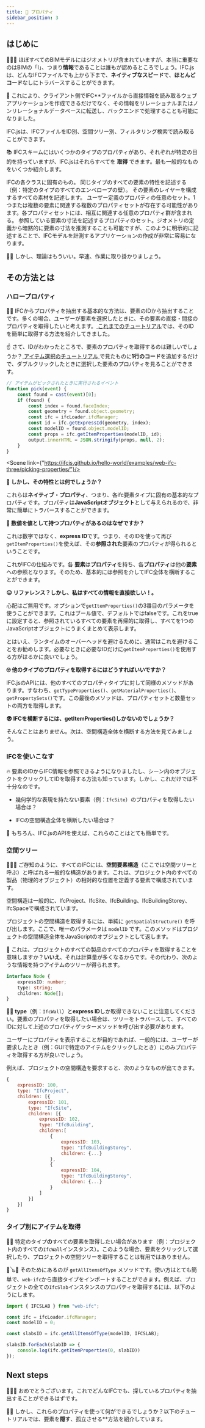 ```yaml
---
title: 📃 プロパティ
sidebar_position: 3
---
```



## はじめに

🧬🧬🧬️
ほぼすべてのBIMモデルにはジオメトリが含まれていますが、本当に重要なのはBIMの「I」、つまり**情報**であることは誰もが認めるところでしょう。IFC.jsは、どんなIFCファイルでも上から下まで、**ネイティブなスピード**で、**ほとんどコード**なしにトラバースすることができます。

💾
これにより、クライアント側でIFC**ファイルから直接情報を読み取るウェブアプリケーションを作成できるだけでなく、その情報をリレーショナルまたはノンリレーショナルデータベースに転送し、バックエンドで処理することも可能になりました。

<IfcAlert>
    IFC.jsは、IFCファイルをID別、空間ツリー別、フィルタリング検索で読み取ることができます。
</IfcAlert>

📚
IFCスキームにはいくつかのタイプのプロパティがあり、それぞれが特定の目的を持っていますが、IFC.jsはそれらすべてを **取得** できます。最も一般的なものをいくつか紹介します。

<IfcCard icon="📕" title="ネイティブ・プロパティ">
    IFCの各クラスに固有のもの。
</IfcCard>

<IfcCard icon="📗" title="タイプのプロパティ">
    同じタイプのすべての要素の特性を記述する（例：特定のタイプのすべてのエンベロープの壁）。
</IfcCard>

<IfcCard icon="📘" title="材料の特性">
    その要素のレイヤーを構成するすべての素材を記述します。
</IfcCard>

<IfcCard icon="📙" title="プロパティセット">
    ユーザー定義のプロパティの任意のセット。1つまたは複数の要素に関連する複数のプロパティセットが存在する可能性があります。各プロパティセットには、相互に関連する任意のプロパティ群が含まれる。
</IfcCard>

<IfcCard icon="📒" title="量の特性">
    参照している要素の寸法を記述するプロパティのセット。ジオメトリの定義から暗黙的に要素の寸法を推測することも可能ですが、このように明示的に記述することで、IFCモデルを計測するアプリケーションの作成が非常に容易になります。
</IfcCard>

🚴‍♂️ しかし、理論はもういい。早速、作業に取り掛かりましょう。

## その方法とは

### ハロープロパティ


<p>
    👩‍🏫
    IFCからプロパティを抽出する基本的な方法は、要素のIDから抽出することです。多くの場合、ユーザーが要素を選択したときに、その要素の直接・間接のプロパティを取得したいと考えます。<a href="https://ifcjs.github.io/info/ja/docs/Guide/web-ifc-three/Tutorials/Picking/" target="_self">
    これまでのチュートリアル</a>では、そのIDを簡単に取得する方法を紹介してきました。</p>

☝
さて、IDがわかったところで、要素のプロパティを取得するのは難しいでしょうか？<a href="https://ifcjs.github.io/info/ja/docs/Guide/web-ifc-three/Tutorials/Picking/" target="_self"> アイテム選択のチュートリアル </a>で見たものに**1行のコード**を追加するだけで、ダブルクリックしたときに選択した要素のプロパティを見ることができます。

```js {9}
// アイテムがピックされたときに実行されるイベント
function pick(event) {
    const found = cast(event)[0];
    if (found) {
        const index = found.faceIndex;
        const geometry = found.object.geometry;
        const ifc = ifcLoader.ifcManager;
        const id = ifc.getExpressId(geometry, index);
        const modelID = found.object.modelID;
        const props = ifc.getItemProperties(modelID, id);
        output.innerHTML = JSON.stringify(props, null, 2);
    }
}
```

<Scene link={"https://ifcjs.github.io/hello-world/examples/web-ifc-three/picking-properties/"}/>

**🤨 しかし、その特性とは何でしょうか？**

これらは**ネイティブ・プロパティ**、つまり、各ifc要素タイプに固有の基本的なプロパティです。プロパティは**JavaScriptオブジェクト**として与えられるので、非常に簡単にトラバースすることができます。

**🤔 数値を値として持つプロパティがあるのはなぜですか？**

これは数字ではなく、**express ID**です。つまり、そのIDを使って再び`getItemProperties()`を使えば、その**参照された**要素のプロパティが得られるということです。

<IfcCard>
    これがIFCの仕組みです。各 <b>要素</b>は<b>プロパティ</b>を持ち、各<b>プロパティ</b>は他の<b>要素</b>への参照となります。そのため、基本的には参照を介してIFC全体を横断することができます。
</IfcCard>

**😑 リファレンス？しかし、私はすべての情報を直接欲しい！。**

心配はご無用です。オプションで`getItemProperties()`の3番目のパラメータを使うことができます。これはブール値で、デフォルトではfalseです。これをtrueに設定すると、参照されているすべての要素を再帰的に取得し、すべてを1つのJavaScriptオブジェクトにうまくまとめて表示します。

とはいえ、ランタイムのオーバーヘッドを避けるために、通常はこれを避けることをお勧めします。必要なときに必要なIDだけに`getItemProperties()`を使用する方がはるかに良いでしょう。

**🙄 他のタイプのプロパティを取得するにはどうすればいいですか？**

IFC.jsのAPIには、他のすべてのプロパティタイプに対して同様のメソッドがあります。すなわち、`getTypeProperties()`、`getMaterialProperties()`、`getPropertySets()`です。この最後のメソッドは、プロパティセットと数量セットの両方を取得します。

**😨 IFCを横断するには、getItemProperties()しかないのでしょうか？**

そんなことはありません。次は、空間構造全体を横断する方法を見てみましょう。


### IFCを使いこなす

🔥 要素のIDからIFC情報を参照できるようになりましたし、シーン内のオブジェクトをクリックしてIDを取得する方法も知っています。しかし、これだけでは不十分なのです。

- 幾何学的な表現を持たない要素（例：`IfcSite`）のプロパティを取得したい場合は？

- IFCの空間構造全体を横断したい場合は？

🌈 もちろん、IFC.jsのAPIを使えば、これらのことはとても簡単です。

### 空間ツリー

🌳🌲🌴 ご存知のように、すべてのIFCには、**空間要素構造**（ここでは空間ツリーと呼ぶ）と呼ばれる一般的な構造があります。これは、プロジェクト内のすべての製品（物理的オブジェクト）の相対的な位置を定義する要素で構成されています。

<IfcAlert>
    空間構造は一般的に、IfcProject、IfcSite、IfcBuilding、IfcBuildingStorey、IfcSpaceで構成されています。
</IfcAlert>

プロジェクトの空間構造を取得するには、単純に `getSpatialStructure()` を呼び出します。ここで、唯一のパラメータは `modelID` です。このメソッドはプロジェクトの空間構造全体をJavaScriptのオブジェクトとして返します。

🚧 これは、プロジェクトのすべての製品のすべてのプロパティを取得することを意味しますか？**いいえ**、それは計算量が多くなるからです。その代わり、次のような情報を持つアイテムのツリーが得られます。

```ts
interface Node {
    expressID: number;
    type: string;
    children: Node[];
}
```

👩‍🏫
**type**（例：`IfcWall`）と**express ID**しか取得できないことに注意してください。要素のプロパティを取得したい場合は、ツリーをトラバースして、すべてのIDに対して上述のプロパティゲッターメソッドを呼び出す必要があります。

<IfcCard>
    ユーザーにプロパティを表示することが目的であれば、一般的には、ユーザーが要求したとき（例：GUIで特定のアイテムをクリックしたとき）にのみプロパティを取得する方が良いでしょう。
</IfcCard>

例えば、プロジェクトの空間構造を要求すると、次のようなものが出てきます。

```js
{
    expressID: 100,
    type: "IfcProject",
    children: [{
        expressID: 101,
        type: "IfcSite",
        children: [{
            expressID: 102,
            type: "IfcBuilding",
            children:[
                {
                    expressID: 103,
                    type: "IfcBuildingStorey",
                    children: {...}
                },
                {
                    expressID: 104,
                    type: "IfcBuildingStorey",
                    children: {...}
                }
            ]
        }]
    }]
}
```

### タイプ別にアイテムを取得

👩‍🏫
特定のタイプ**の**すべての要素を取得したい場合があります（例：プロジェクト内のすべての`IfcWall`インスタンス）。このような場合、要素をクリックして選択したり、プロジェクトの空間ツリーを取得することは有用ではありません。

🎸🪕🎻
そのためにあるのが `getAllItemsOfType` メソッドです。使い方はとても簡単で、`web-ifc`から直接タイプをインポートすることができます。例えば、プロジェクトの全ての`IfcSlab`インスタンスのプロパティを取得するには、以下のようにします。

```js
import { IFCSLAB } from "web-ifc";

const ifc = ifcLoader.ifcManager;
const modelID = 0;

const slabsID = ifc.getAllItemsOfType(modelID, IFCSLAB);

slabsID.forEach(slabID => {
    console.log(ifc.getItemProperties(0, slabID))
});
```

## Next steps

🎉🎉🎉
おめでとうございます。これでどんなIFCでも、探しているプロパティを抽出することができるはずです。

🐱‍👤 しかし、これらのプロパティを使って何ができるでしょうか？以下のチュートリアルでは、要素を**隠す**、孤立させる**方法を紹介しています。